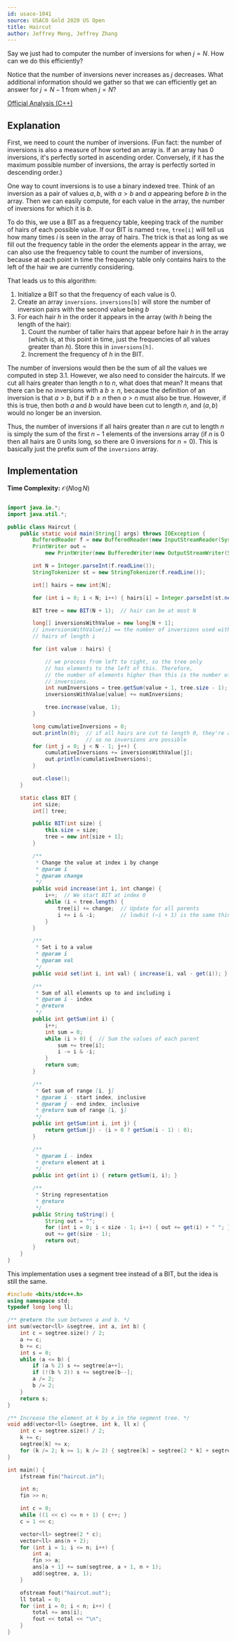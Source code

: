 ```yaml
---
id: usaco-1041
source: USACO Gold 2020 US Open
title: Haircut
author: Jeffrey Meng, Jeffrey Zhang
---
```


<Spoiler title="Hint 1">

Say we just had to computer the number of inversions for when $j = N$.
How can we do this efficiently?

</Spoiler>

<Spoiler title="Hint 2">

Notice that the number of inversions never increases as $j$ decreases.
What additional information should we gather so that we can efficiently get an answer for $j = N - 1$ from when $j = N$?

</Spoiler>

<Spoiler title="Solution">

[Official Analysis (C++)](http://www.usaco.org/current/data/sol_haircut_gold_open20.html)

## Explanation

First, we need to count the number of inversions. (Fun fact: the number of
inversions is also a measure of how sorted an array is. If an array has 0
inversions, it's perfectly sorted in ascending order. Conversely, if it has the
maximum possible number of inversions, the array is perfectly sorted in
descending order.)

One way to count inversions is to use a binary indexed tree. Think of an
inversion as a pair of values $a, b$, with $a > b$ and $a$ appearing before $b$
in the array. Then we can easily compute, for each value in the array, the
number of inversions for which it is $b$.

To do this, we use a BIT as a frequency table, keeping track of the number of
hairs of each possible value. If our BIT is named `tree`, `tree[i]` will tell us
how many times $i$ is seen in the array of hairs. The trick is that as long as
we fill out the frequency table in the order the elements appear in the array,
we can also use the frequency table to count the number of inversions, because
at each point in time the frequency table only contains hairs to the left of the
hair we are currently considering.

That leads us to this algorithm:

1. Initialize a BIT so that the frequency of each value is 0.
2. Create an array `inversions`. `inversions[b]` will store the number of
   inversion pairs with the second value being $b$
3. For each hair $h$ in the order it appears in the array (with $h$ being the
   length of the hair):
   1. Count the number of taller hairs that appear before hair $h$ in the array
      (which is, at this point in time, just the frequencies of all values
      greater than $h$). Store this in `inversions[h]`.
   2. Increment the frequency of $h$ in the BIT.

The number of inversions would then be the sum of all the values we computed in
step 3.1. However, we also need to consider the haircuts. If we cut all hairs
greater than length $n$ to $n$, what does that mean? It means that there can be
no inversions with a $b \geq n$, because the definition of an inversion is that
$a > b$, but if $b \geq n$ then $a > n$ must also be true. However, if this is
true, then both $a$ and $b$ would have been cut to length $n$, and $(a, b)$
would no longer be an inversion.

Thus, the number of inversions if all hairs greater than $n$ are cut to length
$n$ is simply the sum of the first $n - 1$ elements of the inversions array (if
$n$ is 0 then all hairs are 0 units long, so there are 0 inversions for
$n = 0$). This is basically just the prefix sum of the `inversions` array.

## Implementation

**Time Complexity:** $\mathcal{O}(N \log{N})$

<LanguageSection>
<JavaSection>

```java

import java.io.*;
import java.util.*;

public class Haircut {
	public static void main(String[] args) throws IOException {
		BufferedReader f = new BufferedReader(new InputStreamReader(System.in));
		PrintWriter out =
		    new PrintWriter(new BufferedWriter(new OutputStreamWriter(System.out)));

		int N = Integer.parseInt(f.readLine());
		StringTokenizer st = new StringTokenizer(f.readLine());

		int[] hairs = new int[N];

		for (int i = 0; i < N; i++) { hairs[i] = Integer.parseInt(st.nextToken()); }

		BIT tree = new BIT(N + 1);  // hair can be at most N

		long[] inversionsWithValue = new long[N + 1];
		// inversionsWithValue[i] == the number of inversions used with all
		// hairs of length i

		for (int value : hairs) {

			// we process from left to right, so the tree only
			// has elements to the left of this. Therefore,
			// the number of elements higher than this is the number of
			// inversions.
			int numInversions = tree.getSum(value + 1, tree.size - 1);
			inversionsWithValue[value] += numInversions;

			tree.increase(value, 1);
		}

		long cumulativeInversions = 0;
		out.println(0);  // if all hairs are cut to length 0, they're all equal,
		                 // so no inversions are possible
		for (int j = 0; j < N - 1; j++) {
			cumulativeInversions += inversionsWithValue[j];
			out.println(cumulativeInversions);
		}

		out.close();
	}

	static class BIT {
		int size;
		int[] tree;

		public BIT(int size) {
			this.size = size;
			tree = new int[size + 1];
		}

		/**
		 * Change the value at index i by change
		 * @param i
		 * @param change
		 */
		public void increase(int i, int change) {
			i++;  // We start BIT at index 0
			while (i < tree.length) {
				tree[i] += change;  // Update for all parents
				i += i & -i;        // lowbit (~i + 1) is the same thing as -i
			}
		}

		/**
		 * Set i to a value
		 * @param i
		 * @param val
		 */
		public void set(int i, int val) { increase(i, val - get(i)); }

		/**
		 * Sum of all elements up to and including i
		 * @param i - index
		 * @return
		 */
		public int getSum(int i) {
			i++;
			int sum = 0;
			while (i > 0) {  // Sum the values of each parent
				sum += tree[i];
				i -= i & -i;
			}
			return sum;
		}

		/**
		 * Get sum of range [i, j]
		 * @param i - start index, inclusive
		 * @param j - end index, inclusive
		 * @return sum of range [i, j]
		 */
		public int getSum(int i, int j) {
			return getSum(j) - (i > 0 ? getSum(i - 1) : 0);
		}

		/**
		 * @param i - index
		 * @return element at i
		 */
		public int get(int i) { return getSum(i, i); }

		/**
		 * String representation
		 * @return
		 */
		public String toString() {
			String out = "";
			for (int i = 0; i < size - 1; i++) { out += get(i) + " "; }
			out += get(size - 1);
			return out;
		}
	}
}
```

</JavaSection>
<CPPSection>

This implementation uses a segment tree instead of a BIT, but the idea is still the same.

```cpp
#include <bits/stdc++.h>
using namespace std;
typedef long long ll;

/** @return the sum between a and b. */
int sum(vector<ll> &segtree, int a, int b) {
	int c = segtree.size() / 2;
	a += c;
	b += c;
	int s = 0;
	while (a <= b) {
		if (a % 2) s += segtree[a++];
		if (!(b % 2)) s += segtree[b--];
		a /= 2;
		b /= 2;
	}
	return s;
}

/** Increase the element at k by x in the segment tree. */
void add(vector<ll> &segtree, int k, ll x) {
	int c = segtree.size() / 2;
	k += c;
	segtree[k] += x;
	for (k /= 2; k >= 1; k /= 2) { segtree[k] = segtree[2 * k] + segtree[2 * k + 1]; }
}

int main() {
	ifstream fin("haircut.in");

	int n;
	fin >> n;

	int c = 0;
	while ((1 << c) <= n + 1) { c++; }
	c = 1 << c;

	vector<ll> segtree(2 * c);
	vector<ll> ans(n + 2);
	for (int i = 1; i <= n; i++) {
		int a;
		fin >> a;
		ans[a + 1] += sum(segtree, a + 1, n + 1);
		add(segtree, a, 1);
	}

	ofstream fout("haircut.out");
	ll total = 0;
	for (int i = 0; i < n; i++) {
		total += ans[i];
		fout << total << "\n";
	}
}
```

</CPPSection>
</LanguageSection>

</Spoiler>
